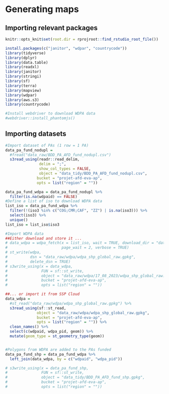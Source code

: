 # Generating maps

## Importing relevant packages

```r
knitr::opts_knit$set(root.dir = rprojroot::find_rstudio_root_file())
```

```r
install.packages(c("janitor", "wdpar", "countrycode"))
library(tidyverse)
library(dplyr)
library(data.table)
library(readxl)
library(janitor)
library(stringi)
library(sf)
library(terra)
library(mapview)
library(wdpar)
library(aws.s3)
library(countrycode)

#Install webdriver to download WDPA data
#webdriver::install_phantomjs()

```

## Importing datasets

```r

#Import dataset of PAs (1 row = 1 PA)
data_pa_fund_nodupl = 
  #fread("data_raw/BDD_PA_AFD_fund_nodupl.csv")
  s3read_using(readr::read_delim,
               delim = ";",
               show_col_types = FALSE,
               object = "data_tidy/BDD_PA_AFD_fund_nodupl.csv",
              bucket = "projet-afd-eva-ap",
              opts = list("region" = ""))

data_pa_fund_wdpa = data_pa_fund_nodupl %>%
  filter(is.na(wdpaid) == FALSE)
#Define a list of iso to download WDPA data
list_iso = data_pa_fund_wdpa %>%
  filter(!(iso3 %in% c("COG;CMR;CAF", "ZZ") | is.na(iso3))) %>%
  select(iso3) %>%
  unique() 
list_iso = list_iso$iso3

#Import WDPA data
##Either download and store it ...
# data_wdpa = wdpa_fetch(x = list_iso, wait = TRUE, download_dir = "data_raw",
#                        page_wait = 2, verbose = TRUE)
# st_write(wdpa,
#          dsn = "data_raw/wdpa/wdpa_shp_global_raw.gpkg",
#          delete_dsn = TRUE)
# s3write_using(x = data_wdpa,
#               FUN = sf::st_write,
#               object = "data_raw/wdpa/17_08_2023/wdpa_shp_global_raw.gpkg",
#               bucket = "projet-afd-eva-ap",
#               opts = list("region" = ""))

##... or import it from SSP Cloud
data_wdpa =
  #st_read("data_raw/wdpa/wdpa_shp_global_raw.gpkg") %>%
  s3read_using(sf::st_read,
              object = "data_raw/wdpa/wdpa_shp_global_raw.gpkg",
              bucket = "projet-afd-eva-ap",
              opts = list("region" = "")) %>%
  clean_names() %>%
  select(c(wdpaid, wdpa_pid, geom)) %>%
  mutate(geom_type = st_geometry_type(geom))


#Polygons from WDPA are added to the PAs funded
data_pa_fund_shp = data_pa_fund_wdpa %>%
  left_join(data_wdpa, by = c("wdpaid", "wdpa_pid"))

# s3write_using(x = data_pa_fund_shp,
#               FUN = sf::st_write,
#               object = "data_tidy/BDD_PA_AFD_fund_shp.gpkg",
#               bucket = "projet-afd-eva-ap",
#               opts = list("region" = ""))

```
